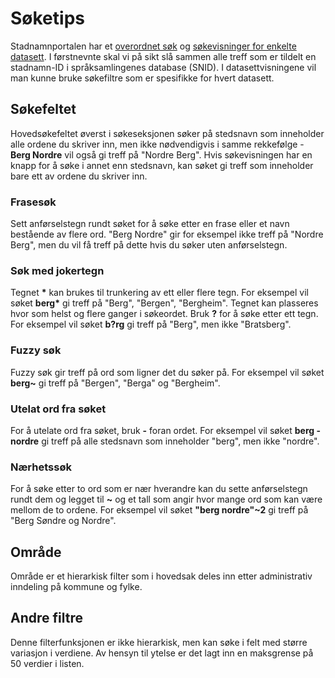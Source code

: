 

# Søketips
Stadnamnportalen har et [overordnet søk](/view/search) og [søkevisninger for enkelte datasett](/datasets). I førstnevnte skal vi på sikt slå sammen alle treff som er tildelt en stadnamn-ID i språksamlingenes
database (SNID). I datasettvisningene vil man kunne bruke søkefiltre som er spesifikke for hvert datasett.

## Søkefeltet
Hovedsøkefeltet øverst i søkeseksjonen søker på stedsnavn som inneholder alle ordene du skriver inn, men ikke nødvendigvis i samme rekkefølge - **Berg Nordre** vil også gi treff på "Nordre Berg".
Hvis søkevisningen har en knapp for å søke i annet enn stedsnavn, kan søket gi treff som inneholder bare ett av ordene du skriver inn.

### Frasesøk
Sett anførselstegn rundt søket for å søke etter en frase eller et navn bestående av flere ord. "Berg Nordre" gir for eksempel ikke treff på "Nordre Berg", men du vil få treff på dette hvis du søker uten anførselstegn.

### Søk med jokertegn
Tegnet **\*** kan brukes til trunkering av ett eller flere tegn. For eksempel vil søket **berg\*** gi treff på "Berg", "Bergen", "Bergheim". Tegnet kan plasseres hvor som helst og flere ganger i søkeordet.
Bruk **?** for å søke etter ett tegn. For eksempel vil søket **b?rg** gi treff på "Berg", men ikke "Bratsberg".

### Fuzzy søk
Fuzzy søk gir treff på ord som ligner det du søker på. For eksempel vil søket **berg~** gi treff på "Bergen", "Berga" og "Bergheim".

### Utelat ord fra søket
For å utelate ord fra søket, bruk **-** foran ordet. For eksempel vil søket **berg -nordre** gi treff på alle stedsnavn som inneholder "berg", men ikke "nordre".

### Nærhetssøk
For å søke etter to ord som er nær hverandre kan du sette anførselstegn rundt dem og legget til **~** og et tall som angir hvor mange ord som kan være mellom de to ordene. For eksempel vil søket **"berg  nordre"~2** gi treff på "Berg Søndre og Nordre".

## Område
Område er et hierarkisk filter som i hovedsak deles inn etter administrativ inndeling på kommune og fylke.

## Andre filtre
Denne filterfunksjonen er ikke hierarkisk, men kan søke i felt med større variasjon i verdiene. Av hensyn til ytelse er det lagt inn en maksgrense på 50 verdier i listen.

